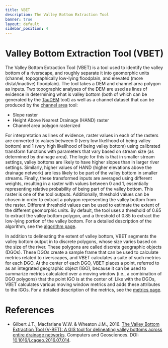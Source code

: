 ```yaml
---
title: VBET
description: The Valley Bottom Extraction Tool
banner: true
layout: default
sidebar_position: 4
---
```


# Valley Bottom Extraction Tool (VBET)

The Valley Bottom Extraction Tool (VBET) is a tool used to identify the valley bottom of a riverscape, and roughly separate it into geomorphic units (channel, topographically low-lying floodplain, and elevated (more distal/inactive) floodplain). The tool takes a DEM and channel area polygon as inputs. Two topographic analyses of the DEM are used as lines of evidence in determining what is valley bottom (both of which can be generated by the [TauDEM](/taudem) tool) as well as a channel dataset that can be produced by the [channel area](/channelarea) tool:

- Slope raster
- Height Above Nearest Drainage (HAND) raster
- Channel area polygon rasterized 

For interpretation as lines of evidence, raster values in each of the rasters are converted to values between 0 (very low likelihood of being valley bottom) and 1 (very high likelihood of being valley bottom) using calibrated transform functions with parameters that vary based on stream size (as determined by drainage area). The logic for this is that in smaller stream settings, valley bottoms are likely to have higher slopes than in larger river settings. Similarly, higher values of HAND (higher elevations above the drainage network) are less likely to be part of the valley bottom in smaller streams. Finally, these transformed inputs are averaged using different weights, resulting in a raster with values between 0 and 1, essentially representing relative probability of being part of the valley bottom. This raster is one of the tool outputs. Additionally, threshold values can be chosen in order to extract a polygon representing the valley bottom from the raster. Different threshold values can be used to estimate the extent of the different geomorphic units. By default, the tool uses a threshold of 0.65 to extract the valley bottom polygon, and a threshold of 0.85 to extract the low-lying portion of the valley bottom. For a detailed description of the algorithm, see the [algorithm page](https://tools.riverscapes.net/vbet/algorithm).

In addition to delineating the extent of valley bottom, VBET segments the valley bottom output in to discrete polygons, whose size varies based on the size of the river. These polygons are called discrete geographic objects (DGOs). These DGOs create a sample frame that can be used to calculate metrics related to riverscapes, and VBET calculates a suite of such metrics for each DGO. At the center of each DGO, VBET places a point, referred to as an integrated geographic object (IGO), because it can be used to summarize metrics calculated over a moving window (i.e., a combination of DGO polygons) that the point IGO is at the center of. Like with the DGOs, VBET calculates various moving window metrics and adds these attributes to the IGOs. For a detailed description of the metrics, see the [metrics page](https://tools.riverscapes.net/vbet/metrics).

# References

- Gilbert J.T., Macfarlane W.W. & Wheaton J.M., 2016. [The Valley Bottom Extraction Tool (V-BET): A GIS tool for delineating valley bottoms across entire drainage networks](https://www.researchgate.net/publication/305661801_The_Valley_Bottom_Extraction_Tool_V-BET_A_GIS_tool_for_delineating_valley_bottoms_across_entire_drainage_networks). Computers and Geosciences. DOI: [10.1016/j.cageo.2016.07.014](https://doi.org/10.1016/j.cageo.2016.07.014).
